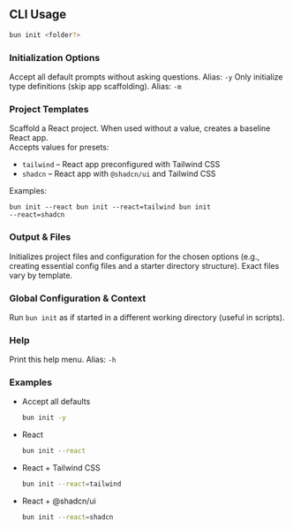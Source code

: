 ## CLI Usage

```bash terminal icon="terminal"
bun init <folder?>
```

### Initialization Options

<ParamField path="--yes" type="boolean"> Accept all default prompts without asking questions. Alias: <code>-y</code> </ParamField> <ParamField path="--minimal" type="boolean"> Only initialize type definitions (skip app scaffolding). Alias: <code>-m</code> </ParamField>

### Project Templates

<ParamField path="--react" type="string|boolean"> Scaffold a React project. When used without a value, creates a baseline React app.<br/> Accepts values for presets: <ul> <li><code>tailwind</code> – React app preconfigured with Tailwind CSS</li> <li><code>shadcn</code> – React app with <code>@shadcn/ui</code> and Tailwind CSS</li> </ul> Examples: <pre><code>bun init --react bun init --react=tailwind bun init --react=shadcn</code></pre> </ParamField>

### Output & Files

<ParamField path="(result)" type="info"> Initializes project files and configuration for the chosen options (e.g., creating essential config files and a starter directory structure). Exact files vary by template. </ParamField>

### Global Configuration & Context

<ParamField path="--cwd" type="string"> Run <code>bun init</code> as if started in a different working directory (useful in scripts). </ParamField>

### Help

<ParamField path="--help" type="boolean"> Print this help menu. Alias: <code>-h</code> </ParamField>

### Examples

- Accept all defaults
	```bash terminal icon="terminal"
	bun init -y
	```

- React
	```bash terminal icon="terminal"
	bun init --react
	```

- React + Tailwind CSS
	```bash terminal icon="terminal"
	bun init --react=tailwind
	```

- React + @shadcn/ui
	```bash terminal icon="terminal"
	bun init --react=shadcn
	```